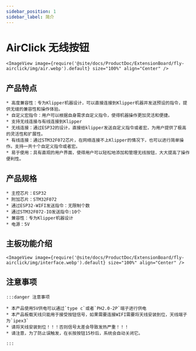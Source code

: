 ```yaml
---
sidebar_position: 1
sidebar_label: 简介
---
```




# AirClick 无线按钮
    <ImageView image={require('@site/docs/ProductDoc/ExtensionBoard/fly-airclick/img/air.webp').default} size="100%" align="Center" />



## 产品特点

    * 高度兼容性：专为Klipper机器设计，可以直接连接到Klipper机器并发送预设的指令，提供无缝的兼容性和操作体验。
    * 自定义宏指令：用户可以根据自身需求自定义指令，使得机器操作更加灵活和便捷。
    * 支持无线连接与有线连接到Klipper
    * 无线连接：通过ESP32的设计，直接给klipper发送自定义指令或者宏，为用户提供了极高的灵活性和扩展性。
    * 有线连接：通过STM32F072芯片，在网络连接不上Klipper的情况下，也可以进行简单操作。支持一共十个自定义指令或者宏。
    * 易于使用：具有直观的用户界面，使得用户可以轻松地添加和管理无线按钮，大大提高了操作便利性。

## 产品规格

    * 主控芯片：ESP32
    * 附加芯片：STM32F072
    * 通过ESP32-WIFI发送指令：无限制个数
    * 通过STM32F072-IO发送指令:10个
    * 兼容性：专为Klipper机器设计
    * 电源：5V

## 主板功能介绍
    <ImageView image={require('@site/docs/ProductDoc/ExtensionBoard/fly-airclick/img/interface.webp').default} size="100%" align="Center" />

## 注意事项

    :::danger 注意事项

    * 本产品使用5V供电可以通过`type c`或者`PH2.0-2P`端子进行供电
    * 本产品板载天线只能用于接受按钮信号，如果需要连接WIFI需要将天线安装到位，天线端子为`ipex3`
    * 请将天线安装到位！！！否则信号太差会导致发热严重！！！
    * 请注意，为了防止误触发，在长按按钮15秒后，系统会自动关闭它。

    :::
